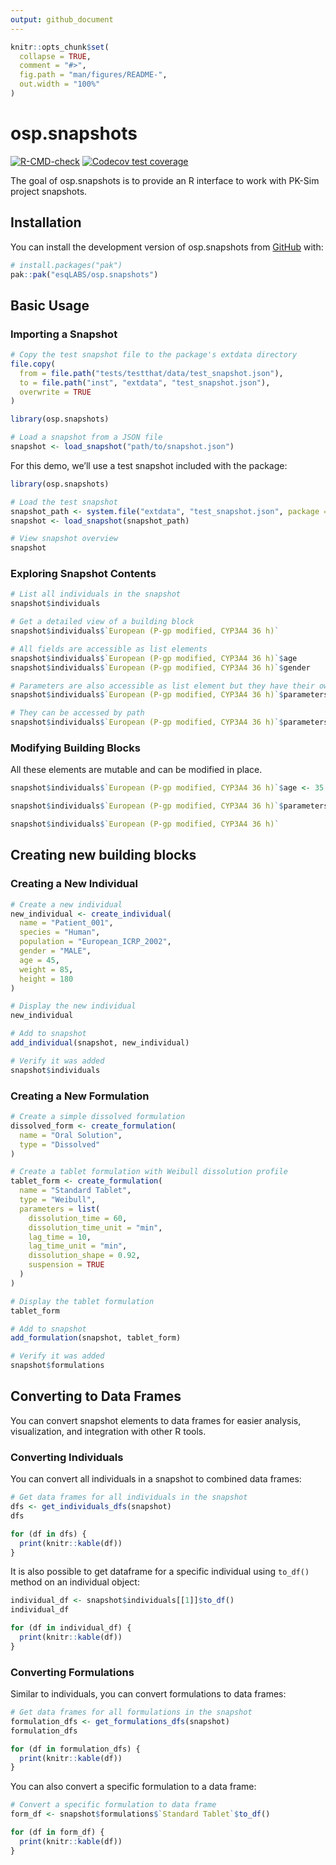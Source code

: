 ```yaml
---
output: github_document
---
```


```r
knitr::opts_chunk$set(
  collapse = TRUE,
  comment = "#>",
  fig.path = "man/figures/README-",
  out.width = "100%"
)
```

# osp.snapshots

<!-- badges: start -->

[![R-CMD-check](https://github.com/esqLABS/osp.snapshots/actions/workflows/R-CMD-check.yaml/badge.svg)](https://github.com/esqLABS/osp.snapshots/actions/workflows/R-CMD-check.yaml)
[![Codecov test coverage](https://codecov.io/gh/esqLABS/osp.snapshots/graph/badge.svg)](https://app.codecov.io/gh/esqLABS/osp.snapshots)
<!-- badges: end -->

The goal of osp.snapshots is to provide an R interface to work with PK-Sim project snapshots.

## Installation

You can install the development version of osp.snapshots from [GitHub](https://github.com/) with:

``` r
# install.packages("pak")
pak::pak("esqLABS/osp.snapshots")
```

## Basic Usage

### Importing a Snapshot

```r
# Copy the test snapshot file to the package's extdata directory
file.copy(
  from = file.path("tests/testthat/data/test_snapshot.json"),
  to = file.path("inst", "extdata", "test_snapshot.json"),
  overwrite = TRUE
)
```

```r
library(osp.snapshots)

# Load a snapshot from a JSON file
snapshot <- load_snapshot("path/to/snapshot.json")
```

For this demo, we'll use a test snapshot included with the package:

```r
library(osp.snapshots)

# Load the test snapshot
snapshot_path <- system.file("extdata", "test_snapshot.json", package = "osp.snapshots")
snapshot <- load_snapshot(snapshot_path)

# View snapshot overview
snapshot
```

### Exploring Snapshot Contents

```r
# List all individuals in the snapshot
snapshot$individuals

# Get a detailed view of a building block
snapshot$individuals$`European (P-gp modified, CYP3A4 36 h)`

# All fields are accessible as list elements
snapshot$individuals$`European (P-gp modified, CYP3A4 36 h)`$age
snapshot$individuals$`European (P-gp modified, CYP3A4 36 h)`$gender

# Parameters are also accessible as list element but they have their own nested structure and behavior
snapshot$individuals$`European (P-gp modified, CYP3A4 36 h)`$parameters

# They can be accessed by path
snapshot$individuals$`European (P-gp modified, CYP3A4 36 h)`$parameters$`Organism|Gallbladder|Gallbladder ejection fraction`
```


### Modifying Building Blocks
All these elements are mutable and can be modified in place.

```r
snapshot$individuals$`European (P-gp modified, CYP3A4 36 h)`$age <- 35

snapshot$individuals$`European (P-gp modified, CYP3A4 36 h)`$parameters$`Organism|Gallbladder|Gallbladder ejection fraction`$value <- 0.6

snapshot$individuals$`European (P-gp modified, CYP3A4 36 h)`
```

## Creating new building blocks
### Creating a New Individual

```r
# Create a new individual
new_individual <- create_individual(
  name = "Patient_001",
  species = "Human",
  population = "European_ICRP_2002",
  gender = "MALE",
  age = 45,
  weight = 85,
  height = 180
)

# Display the new individual
new_individual

# Add to snapshot
add_individual(snapshot, new_individual)

# Verify it was added
snapshot$individuals
```

### Creating a New Formulation

```r
# Create a simple dissolved formulation
dissolved_form <- create_formulation(
  name = "Oral Solution",
  type = "Dissolved"
)

# Create a tablet formulation with Weibull dissolution profile
tablet_form <- create_formulation(
  name = "Standard Tablet",
  type = "Weibull",
  parameters = list(
    dissolution_time = 60,
    dissolution_time_unit = "min",
    lag_time = 10,
    lag_time_unit = "min",
    dissolution_shape = 0.92,
    suspension = TRUE
  )
)

# Display the tablet formulation
tablet_form

# Add to snapshot
add_formulation(snapshot, tablet_form)

# Verify it was added
snapshot$formulations
```

## Converting to Data Frames

You can convert snapshot elements to data frames for easier analysis, visualization, and integration with other R tools.

### Converting Individuals

You can convert all individuals in a snapshot to combined data frames:

```r
# Get data frames for all individuals in the snapshot
dfs <- get_individuals_dfs(snapshot)
dfs
```

```r
for (df in dfs) {
  print(knitr::kable(df))
}
```

It is also possible to get dataframe for a specific individual using `to_df()` method on an individual object:

```r
individual_df <- snapshot$individuals[[1]]$to_df()
individual_df
```
```r
for (df in individual_df) {
  print(knitr::kable(df))
}
```

### Converting Formulations

Similar to individuals, you can convert formulations to data frames:

```r
# Get data frames for all formulations in the snapshot
formulation_dfs <- get_formulations_dfs(snapshot)
formulation_dfs
```

```r
for (df in formulation_dfs) {
  print(knitr::kable(df))
}
```

You can also convert a specific formulation to a data frame:

```r
# Convert a specific formulation to data frame
form_df <- snapshot$formulations$`Standard Tablet`$to_df()
```

```r
for (df in form_df) {
  print(knitr::kable(df))
}
```
